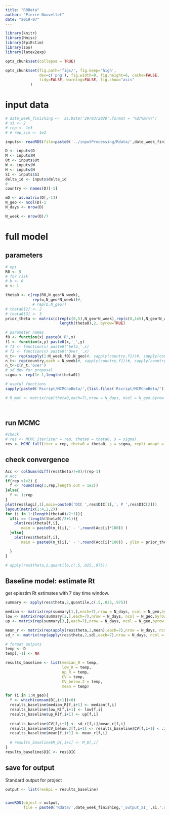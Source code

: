 ```yaml
---
title: "R0Beta"
author: "Pierre Nouvellet"
date: "2019-07"
---
```


```r
library(knitr)
library(Hmisc)
library(EpiEstim)
library(zoo)
library(latex2exp)

opts_chunk$set(collapse = TRUE)

opts_chunk$set(fig.path='figs/', fig.keep='high', 
               dev=c('png'), fig.width=9, fig.height=6, cache=FALSE,
               tidy=FALSE, warning=FALSE, fig.show="asis"
 	       )

```

# input data


```r


# date_week_finishing <-  as.Date('29/03/2020',format = '%d/%m/%Y')
# si <- 2
# rep <- 1e3
# # rep_sim <- 1e2

inputs<- readRDS(file=paste0('../inputProcessing/Rdata/',date_week_finishing,'_inputs_SI_',si,'.rds'))

D <- inputs$D
M <- inputs$M
Ot <- inputs$Ot
W <- inputs$W
H <- inputs$H
SI <- inputs$SI
delta_id <- inputs$delta_id
#
country <- names(D)[-1]

mD <- as.matrix(D[,-1])
N_geo <- ncol(D)-1
N_days <- nrow(D)

N_week <- nrow(D)/7
```


# full model

## parameters 

```r
# epi
R0 <- 5
# for risk
# b <- 0
o <- 1

theta0 <- c(rep(R0,N_geo*N_week),
            rep(o,N_geo*N_week))#,
            # rep(b,N_geo))
# theta0[2] <- 2
# theta0[3] <- 3
prior_theta <- matrix(c(rep(c(0,5),N_geo*N_week),rep(c(0,1e5),N_geo*N_week)),
                        length(theta0),2, byrow=TRUE)

# parameter names
f0 <- function(x) paste0('R',x)
f1 <- function(x,y) paste0(x,'_',y)
# f1 <- function(x) paste0('beta_',x)
# f2 <- function(x) paste0('Over_',x)
n_t<- rep(sapply(1:N_week,f0),N_geo)#, sapply(country,f1))#, sapply(country,f2))
n_t<- rep(country,each = N_week)#, sapply(country,f1))#, sapply(country,f2))
n_t<-c(n_t,'over')
# sd dev for proposal
sigma <- rep(1e-1,length(theta0))

# useful functions
sapply(paste0('Rscript/MCMCnoBeta/',(list.files('Rscript/MCMCnoBeta/'))),FUN = source)

# R_mat <- matrix(rep(theta0,each=7),nrow = N_days, ncol = N_geo,byrow = FALSE)

 
```

## run MCMC

```r
#check
# res <- MCMC_iter(iter = rep, theta0 = theta0, s = sigma)
res <- MCMC_full(iter = rep, theta0 = theta0, s = sigma, repli_adapt = 10, within_iter = rep/10)


```


## check convergence


```r

Acc <- colSums(diff(res$theta)!=0)/(rep-1)
# Acc
if(rep >1e2) {
  f <- round(seq(1,rep,length.out = 1e2))
}else{
  f <- 1:rep
}
plot(res$logL[,1],main=paste0('DIC ',res$DIC[1],', P ',res$DIC[2]))
layout(matrix(1:4,2,2))
for (i in 1:(length(theta0)/2+1)){
  if(i == (length(theta0)/2+1)){
    plot(res$theta[f,i],
       main = paste0(n_t[i],' - ',round(Acc[i]*100)) )
  }else{
    plot(res$theta[f,i],
       main = paste0(n_t[i],' - ',round(Acc[i]*100)) , ylim = prior_theta[i,])

  }
}

# apply(res$theta,2,quantile,c(.5,.025,.975))

```





## Baseline model: estimate Rt

get epiestim Rt estimates with 7 day time window.

```r

summary <- apply(res$theta,2,quantile,c(.5,.025,.975))

median <- matrix(rep(summary[1,],each=7),nrow = N_days, ncol = N_geo,byrow = FALSE)
low <- matrix(rep(summary[2,],each=7),nrow = N_days, ncol = N_geo,byrow = FALSE)
up <- matrix(rep(summary[3,],each=7),nrow = N_days, ncol = N_geo,byrow = FALSE)

mean_r <- matrix(rep(apply(res$theta,2,mean),each=7),nrow = N_days, ncol = N_geo,byrow = FALSE)
sd_r <- matrix(rep(apply(res$theta,2,sd),each=7),nrow = N_days, ncol = N_geo,byrow = FALSE)

# format outputs
temp <- D
temp[,-1] <- NA

results_baseline <- list(median_R = temp,
                         low_R = temp,
                         up_R = temp,
                         CV = temp,
                         CV_below.2 = temp,
                         mean = temp)

for (i in 1:N_geo){
  f <- which(cumsum(D[,i+1])>0)
  results_baseline$median_R[f,i+1] <- median[f,i]
  results_baseline$low_R[f,i+1] <- low[f,i]
  results_baseline$up_R[f,i+1] <- up[f,i]
  
  results_baseline$CV[f,i+1] <- sd_r[f,i]/mean_r[f,i]
  results_baseline$CV_below.2[f,i+1] <- results_baseline$CV[f,i+1] < .2
  results_baseline$mean[f,i+1] <- mean_r[f,i]
  
  # results_baseline$M_D[,i+1] <- M_D[,i]
}
results_baseline$DIC <- res$DIC

```


## save for output



Standard output for project


```r

output <- list(resEpi = results_baseline)


saveRDS(object = output,
        file = paste0('Rdata/',date_week_finishing,'_output_SI_',si,'.rds' ))
```
